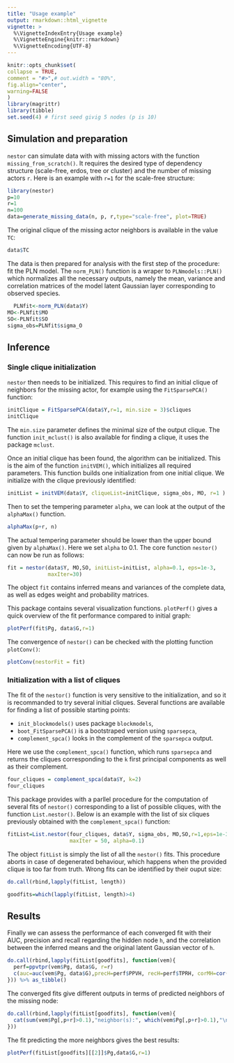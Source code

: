 ```yaml
---
title: "Usage example"
output: rmarkdown::html_vignette
vignette: >
  %\VignetteIndexEntry{Usage example}
  %\VignetteEngine{knitr::rmarkdown}
  %\VignetteEncoding{UTF-8}
---
```

  
```r
knitr::opts_chunk$set(
collapse = TRUE,
comment = "#>",# out.width = "80%",
fig.align="center",
warning=FALSE
)
library(magrittr)
library(tibble)
set.seed(4) # first seed givig 5 nodes (p is 10)
```



## Simulation and preparation

`nestor` can simulate data with with missing actors with the function `missing_from_scratch()`. It requires the desired type of dependency structure (scale-free, erdos, tree or cluster) and the number of missing actors `r`. Here is an example with `r=1` for the scale-free structure:
```r
library(nestor)
p=10
r=1
n=100
data=generate_missing_data(n, p, r,type="scale-free", plot=TRUE)
```
  
The original clique of the missing actor neighbors is available in the value `TC`:
```r
data$TC
```
  
  The data is then prepared for analysis with the first step of the procedure: fit the PLN model. The `norm_PLN()` function is a wraper to `PLNmodels::PLN()` which normalizes all the necessary outputs, namely the mean, variance and correlation matrices of the model latent Gaussian layer corresponding to observed species.
```r
  PLNfit<-norm_PLN(data$Y)
MO<-PLNfit$MO
SO<-PLNfit$SO
sigma_obs=PLNfit$sigma_O
```

## Inference
### Single clique initialization

`nestor` then needs to be initialized. This requires to find an initial clique of neighbors for the missing actor, for example using the `FitSparsePCA()` function:
```r
initClique = FitSparsePCA(data$Y,r=1, min.size = 3)$cliques
initClique
```
The `min.size` parameter defines the minimal size of the output clique. The function `init_mclust()` is also available for finding a clique, it uses the package `mclust`. 

Once an initial clique has been found, the algorithm can be initialized. This is the aim of the function `initVEM()`, which initializes all required parameters. This function builds one initialization from one initial clique. We initialize with the clique previously identified:
```r
initList = initVEM(data$Y, cliqueList=initClique, sigma_obs, MO, r=1 )
```

Then to set the tempering parameter `alpha`, we can look at the output of the `alphaMax()` function.
```r
alphaMax(p+r, n)
```

The actual tempering parameter should be lower than the upper bound given by `alphaMax()`. Here we set `alpha` to $0.1$. The core function `nestor()` can now be run as follows:
```r
fit = nestor(data$Y, MO,SO, initList=initList, alpha=0.1, eps=1e-3, 
             maxIter=30)
```
The object `fit` contains inferred means and variances of the complete data, as well as edges weight and probability matrices.

This package contains several visualization functions. `plotPerf()` gives a quick overview of the fit performance compared to initial graph:
```r
plotPerf(fit$Pg, data$G,r=1)
```

The convergence of `nestor()` can be checked with the plotting function `plotConv()`:
```r
plotConv(nestorFit = fit)
```

### Initialization with a list of cliques

The fit of the `nestor()` function is very sensitive to the initialization, and so it is recommanded to try several initial cliques. Several functions are available for finding a list of possible starting points:

* `init_blockmodels()` uses package `blockmodels`,
* `boot_FitSparsePCA()` is a bootstraped version using `sparsepca`, 
* `complement_spca()` looks in the complement of the `sparsepca` output.


Here we use the `complement_spca()` function, which runs `sparsepca` and returns the cliques corresponding to the `k` first principal components as well as their complement.
```r
four_cliques = complement_spca(data$Y, k=2) 
four_cliques
```

This package provides with a parllel procedure for the computation of several fits of `nestor()` corresponding to a list of possible cliques, with the function `List.nestor()`. Below is an example with the list of six cliques previously obtained with the `complement_spca()` function:
```r
fitList=List.nestor(four_cliques, data$Y, sigma_obs, MO,SO,r=1,eps=1e-3,
                    maxIter = 50, alpha=0.1)
```

The object `fitList` is simply the list of all the `nestor()` fits. This procedure aborts in case of degenerated behaviour, which happens when the provided clique is too far from truth. Wrong fits can be identified by their ouput size:

```r
do.call(rbind,lapply(fitList, length))
```

```r
goodfits=which(lapply(fitList, length)>4)
```

## Results
Finally we can assess the performance of each converged fit with their AUC, precision and recall regarding the hidden node `h`, and the correlation between the inferred means  and the original latent Gaussian vector of `h`.
```r
do.call(rbind,lapply(fitList[goodfits], function(vem){
  perf=ppvtpr(vem$Pg, data$G, r=r)
  c(auc=auc(vem$Pg, data$G),precH=perf$PPVH, recH=perf$TPRH, corMH=cor(vem$M[,p+r], data$UH))
})) %>% as_tibble()  
```

The converged fits give different outputs in terms of predicted neighbors of the missing node:

```r
do.call(rbind,lapply(fitList[goodfits], function(vem){
  cat(sum(vem$Pg[,p+r]>0.1),"neighbor(s):", which(vem$Pg[,p+r]>0.1),"\n")
})) 

```

The fit predicting the more neighbors gives the best results:
```r
plotPerf(fitList[goodfits][[2]]$Pg,data$G,r=1)
```

